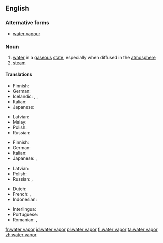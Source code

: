 ==English==

===Alternative forms===
* [[water vapour]]

===Noun===
{{wikipedia}}
{{en-noun|head=[[water]] [[vapor]]}}

# [[water]] in a [[gaseous]] [[state]], especially when diffused in the [[atmosphere]]
# [[steam]]

====Translations====
{{trans-top|water in a gaseous state}}
* Finnish: {{t+|fi|vesihöyry}}
* German: {{t+|de|Wasserdampf|m}}
* Icelandic: {{t|is|loftraki|m}}, {{t|is|vatnsgufa|f}}, {{t+|is|eimur|m}}
* Italian: {{t|it|vapore acqueo|m}}
* Japanese: {{t|ja|水蒸気|tr=すいじょうき, suijōki|sc=Jpan}}
{{trans-mid}}
* Latvian: {{t|lv|ūdens tvaiks|m}}
* Malay: {{t|ms|wap air}}
* Polish: {{t|pl|para wodna|f}}
* Russian: {{t|ru|водяной пар|m|tr=vod'anój par}}
{{trans-bottom}}

{{trans-top|steam}}
* Finnish: {{t+|fi|vesihöyry}}
* German: {{t+|de|Dampf|m}}
* Italian: {{t+|it|vapore|m}}
* Japanese: {{t-check|ja|水蒸気|tr=すいじょうき, suijōki|sc=Jpan}}, {{t-check|ja|蒸気|tr=[[じょうき]], jōki|sc=Jpan}}
{{trans-mid}}
* Latvian: {{t|lv|ūdens tvaiks|m}}
* Polish: {{t+|pl|para}}
* Russian: {{t|ru|водяной пар|m|tr=vod'anój par}}, {{t+|ru|пар|m|tr=par}}
{{trans-bottom}}

{{checktrans-top}}
* Dutch: {{t-check|nl|waterdamp|m}}
* French: {{t-check|fr|vapeur|f}}, {{t-check|fr|vapeur d’eau|f}}
* Indonesian: {{t-check|id|uap air}}
{{trans-mid}}
* Interlingua: {{t-check|ia|vapor de aqua}}
* Portuguese: {{t-check|pt|vapor d’água|m}}
* Romanian: {{t-check|ro|abur|m}}, {{t-check|ro|vapori de apă|m-p}}
{{trans-bottom}}

[[fr:water vapor]]
[[id:water vapor]]
[[pl:water vapor]]
[[fi:water vapor]]
[[ta:water vapor]]
[[zh:water vapor]]